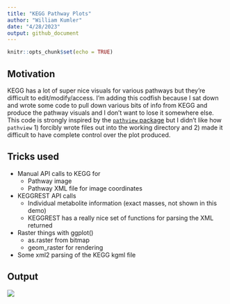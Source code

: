 ```yaml
---
title: "KEGG Pathway Plots"
author: "William Kumler"
date: "4/28/2023"
output: github_document
---
```


```r
knitr::opts_chunk$set(echo = TRUE)
```

## Motivation

KEGG has a lot of super nice visuals for various pathways but they're difficult to edit/modify/access. I'm adding this codfish because I sat down and wrote some code to pull down various bits of info from KEGG and produce the pathway visuals and I don't want to lose it somewhere else. This code is strongly inspired by the [`pathview` package](https://bioconductor.org/packages/release/bioc/vignettes/pathview/inst/doc/pathview.pdf) but I didn't like how `pathview` 1) forcibly wrote files out into the working directory and 2) made it difficult to have complete control over the plot produced.

## Tricks used

  - Manual API calls to KEGG for
    - Pathway image
    - Pathway XML file for image coordinates
  - KEGGREST API calls
    - Individual metabolite information (exact masses, not shown in this demo)
    - KEGGREST has a really nice set of functions for parsing the XML returned
  - Raster things with ggplot()
    - as.raster from bitmap
    - geom_raster for rendering
  - Some xml2 parsing of the KEGG kgml file

## Output

![](kegg_pathway_plot.png)
